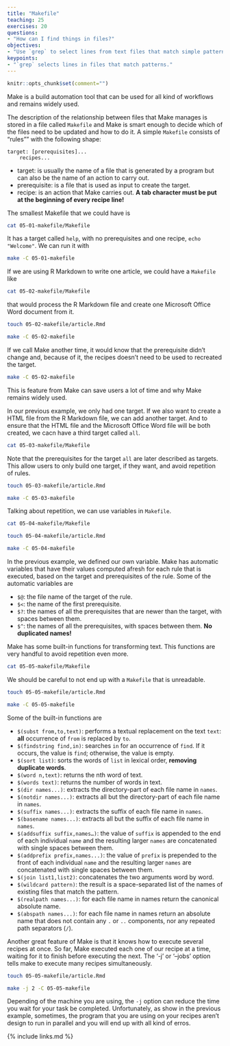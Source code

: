 ```yaml
---
title: "Makefile"
teaching: 25
exercises: 20
questions:
- "How can I find things in files?"
objectives:
- "Use `grep` to select lines from text files that match simple patterns."
keypoints:
- "`grep` selects lines in files that match patterns."
---
```


```r
knitr::opts_chunk$set(comment="")
```

Make is a build automation tool
that can be used for all kind of workflows
and remains widely used.

The description of the relationship between files that Make manages is stored in a file called `Makefile`
and Make is smart enough to decide which of the files need to be updated and how to do it.
A simple `Makefile` consists of "rules"" with the following shape:

```
target: [prerequisites]...
	recipes...
```

- target: is usually the name of a file that is generated by a program but can also be the name of an action to carry out.
- prerequisite: is a file that is used as input to create the target.
- recipe: is an action that Make carries out. **A tab character must be put at the beginning of every recipe line!**

The smallest Makefile that we could have is

```bash
cat 05-01-makefile/Makefile
```

It has a target called `help`,
with no prerequisites
and one recipe, `echo "Welcome"`.
We can run it with

```bash
make -C 05-01-makefile
```

If we are using R Markdown to write one article,
we could have a `Makefile` like

```bash
cat 05-02-makefile/Makefile
```

that would process the R Markdown file and create one Microsoft Office Word document from it.

```bash
touch 05-02-makefile/article.Rmd
```

```bash
make -C 05-02-makefile
```

If we call Make another time,
it would know that the prerequisite didn't change
and, because of it,
the recipes doesn't need to be used to recreated the target.

```bash
make -C 05-02-makefile
```

This is feature from Make can save users a lot of time
and why Make remains widely used.

In our previous example,
we only had one target.
If we also want to create a HTML file from the R Markdown file,
we can add another target.
And to ensure that the HTML file and the Microsoft Office Word file will be both created,
we cacn have a third target called `all`.

```bash
cat 05-03-makefile/Makefile
```

Note that the prerequisites for the target `all` are later described as targets.
This allow users to only build one target, if they want,
and avoid repetition of rules.

```bash
touch 05-03-makefile/article.Rmd
```

```bash
make -C 05-03-makefile
```

Talking about repetition,
we can use variables in `Makefile`.

```bash
cat 05-04-makefile/Makefile
```

```bash
touch 05-04-makefile/article.Rmd
```

```bash
make -C 05-04-makefile
```

In the previous example,
we defined our own variable.
Make has automatic variables that have their values computed afresh for each rule that is executed, based on the target and prerequisites of the rule.
Some of the automatic variables are

- `$@`: the file name of the target of the rule.
- `$<`: the name of the first prerequisite.
- `$?`: the names of all the prerequisites that are newer than the target, with spaces between them.
- `$^`: the names of all the prerequisites, with spaces between them. **No duplicated names!**

Make has some built-in functions for transforming text.
This functions are very handful to avoid repetition even more.

```bash
cat 05-05-makefile/Makefile
```

We should be careful to not end up with a `Makefile` that is unreadable.

```bash
touch 05-05-makefile/article.Rmd
```

```bash
make -C 05-05-makefile
```

Some of the built-in functions are

- `$(subst from,to,text)`: performs a textual replacement on the text `text`: **all** occurrence of `from` is replaced by `to`.
- `$(findstring find,in)`: searches `in` for an occurrence of `find`. If it occurs, the value is `find`; otherwise, the value is empty.
- `$(sort list)`: sorts the words of `list` in lexical order, **removing duplicate words**.
- `$(word n,text)`: returns the nth word of text.
- `$(words text)`: returns the number of words in text.
- `$(dir names...)`: extracts the directory-part of each file name in `names`.
- `$(notdir names...)`: extracts all but the directory-part of each file name in `names`.
- `$(suffix names...)`: extracts the suffix of each file name in `names`.
- `$(basename names...)`: extracts all but the suffix of each file name in `names`.
- `$(addsuffix suffix,names…)`: the value of `suffix` is appended to the end of each individual `name` and the resulting larger `names` are concatenated with single spaces between them.
- `$(addprefix prefix,names...)`: the value of `prefix` is prepended to the front of each individual `name` and the resulting larger `names` are concatenated with single spaces between them.
- `$(join list1,list2)`: concatenates the two arguments word by word.
- `$(wildcard pattern)`: the result is a space-separated list of the names of existing files that match the pattern.
- `$(realpath names...)`: for each file name in names return the canonical absolute name.
- `$(abspath names...)`: for each file name in names return an absolute name that does not contain any `.` or `..` components, nor any repeated path separators (`/`).

Another great feature of Make is that it knows how to execute several recipes at once.
So far,
Make executed each one of our recipe at a time, waiting for it to finish before executing the next.
The ‘-j’ or ‘--jobs’ option tells make to execute many recipes simultaneously.

```bash
touch 05-05-makefile/article.Rmd
```

```bash
make -j 2 -C 05-05-makefile
```

Depending of the machine you are using,
the `-j` option can reduce the time you wait for your task be completed.
Unfortunately, as show in the previous example, sometimes,
the program that you are using on your recipes aren't design to run in parallel
and you will end up with all kind of erros.

{% include links.md %}